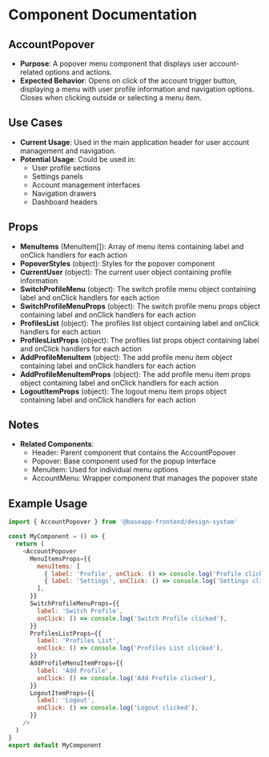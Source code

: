 
<Meta title="@baseapp-frontend | components/Navigation/AccountPopover" />

# Component Documentation

## AccountPopover

- **Purpose**: A popover menu component that displays user account-related options and actions.
- **Expected Behavior**: Opens on click of the account trigger button, displaying a menu with user profile information and navigation options. Closes when clicking outside or selecting a menu item.

## Use Cases

- **Current Usage**: Used in the main application header for user account management and navigation.
- **Potential Usage**: Could be used in:
  - User profile sections
  - Settings panels
  - Account management interfaces
  - Navigation drawers
  - Dashboard headers

## Props

- **MenuItems** (MenuItem[]): Array of menu items containing label and onClick handlers for each action
- **PopoverStyles** (object): Styles for the popover component
- **CurrentUser** (object): The current user object containing profile information
- **SwitchProfileMenu** (object): The switch profile menu object containing label and onClick handlers for each action
- **SwitchProfileMenuProps** (object): The switch profile menu props object containing label and onClick handlers for each action
- **ProfilesList** (object): The profiles list object containing label and onClick handlers for each action
- **ProfilesListProps** (object): The profiles list props object containing label and onClick handlers for each action
- **AddProfileMenuItem** (object): The add profile menu item object containing label and onClick handlers for each action
- **AddProfileMenuItemProps** (object): The add profile menu item props object containing label and onClick handlers for each action
- **LogoutItemProps** (object): The logout menu item props object containing label and onClick handlers for each action

## Notes

- **Related Components**:
  - Header: Parent component that contains the AccountPopover
  - Popover: Base component used for the popup interface
  - MenuItem: Used for individual menu options
  - AccountMenu: Wrapper component that manages the popover state

## Example Usage

```javascript
import { AccountPopover } from '@baseapp-frontend/design-system'

const MyComponent = () => {
  return (
    <AccountPopover
      MenuItemsProps={{
        menuItems: [
          { label: 'Profile', onClick: () => console.log('Profile clicked') },
          { label: 'Settings', onClick: () => console.log('Settings clicked') },
        ],
      }}
      SwitchProfileMenuProps={{
        label: 'Switch Profile',
        onClick: () => console.log('Switch Profile clicked'),
      }}
      ProfilesListProps={{
        label: 'Profiles List',
        onClick: () => console.log('Profiles List clicked'),
      }}
      AddProfileMenuItemProps={{
        label: 'Add Profile',
        onClick: () => console.log('Add Profile clicked'),
      }}
      LogoutItemProps={{
        label: 'Logout',
        onClick: () => console.log('Logout clicked'),
      }}
    />
  )
}
export default MyComponent
```
